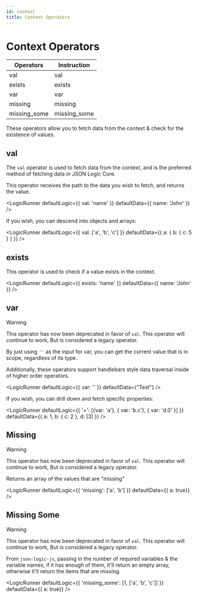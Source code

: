 ```yaml
---
id: context
title: Context Operators
---
```



<h1>Context Operators</h1>

Operators | Instruction
-- | --
val | val
exists | exists
var | var
missing | missing
missing_some | missing_some

These operators allow you to fetch data from the context &amp; check for the existence of values.


## val 

The `val` operator is used to fetch data from the context, and is the preferred method of fetching data in JSON Logic Core.

This operator receives the path to the data you wish to fetch, and returns the value.


<LogicRunner defaultLogic={{
    val: 'name'
}} defaultData={{ name: 'John' }} />


If you wish, you can descend into objects and arrays:

<LogicRunner defaultLogic={{
    val: ['a', 'b', 'c']
}} defaultData={{ a: { b: { c: 5 } } }} />

## exists

This operator is used to check if a value exists in the context.

<LogicRunner defaultLogic={{
    exists: 'name'
}} defaultData={{ name: 'John' }} />


## var


> [!WARNING]
> This operator has now been deprecated in favor of `val`. This operator will continue to work,
> But is considered a legacy operator.

By just using `''` as the input for var, you can get the current value that is in scope, regardless of its type.

Additionally, these operators support handlebars style data traversal inside of higher order operators. 


<LogicRunner defaultLogic={{
    var: ''
}} defaultData={"Test"} />

If you wish, you can drill down and fetch specific properties: 


<LogicRunner defaultLogic={{
    '+': [{var: 'a'}, { var: 'b.c'}, { var: 'd.0' }]
}} defaultData={{
    a: 1,
    b: { c: 2 },
    d: [3]
}} />




## Missing


> [!WARNING]
> This operator has now been deprecated in favor of `val`. This operator will continue to work,
> But is considered a legacy operator.

Returns an array of the values that are "missing"

<LogicRunner defaultLogic={{
    'missing': ['a', 'b']
}} defaultData={{ a: true}} />


## Missing Some


> [!WARNING]
> This operator has now been deprecated in favor of `val`. This operator will continue to work,
> But is considered a legacy operator.

From `json-logic-js`, passing in the number of required variables &amp; the variable names, if it has enough of them, it'll return an empty array, otherwise it'll return the items that are missing.

<LogicRunner defaultLogic={{
    'missing_some': [1, ['a', 'b', 'c']]
}} defaultData={{ a: true}} />


